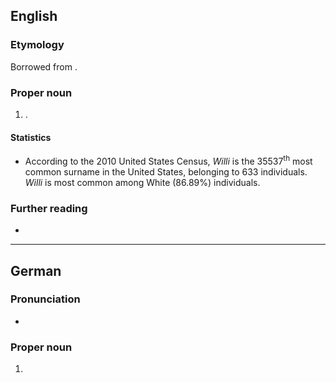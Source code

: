 ==English==

===Etymology===
Borrowed from {{bor|en|de|Willi}}.

===Proper noun===
{{en-proper noun|s}}

# {{surname|en|from=German}}. 

====Statistics====
* According to the 2010 United States Census, ''Willi'' is the 35537<sup>th</sup> most common surname in the United States, belonging to 633 individuals. ''Willi'' is most common among White (86.89%) individuals.

===Further reading===
* {{R:en:DAFN}}

----

==German==

===Pronunciation===
* {{audio|de|De-Willi.ogg|Audio}}

===Proper noun===
{{head|de|proper noun}}

# {{given name|de|male|var=Willy}}